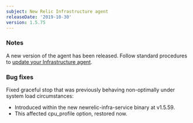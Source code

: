 ```yaml
---
subject: New Relic Infrastructure agent
releaseDate: '2019-10-30'
version: 1.5.75
---
```


### Notes

A new version of the agent has been released. Follow standard procedures to [update your Infrastructure agent](/docs/infrastructure/new-relic-infrastructure/installation/update-infrastructure-agent).

### Bug fixes

Fixed graceful stop that was previously behaving non-optimally under system load circumstances:

* Introduced within the new newrelic-infra-service binary at v1.5.59.
* This affected cpu_profile option, restored now.
